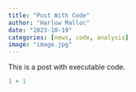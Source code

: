 ```yaml
---
title: "Post With Code"
author: "Harlow Malloc"
date: "2023-10-19"
categories: [news, code, analysis]
image: "image.jpg"
---
```


This is a post with executable code.

```r
1 + 1
```
